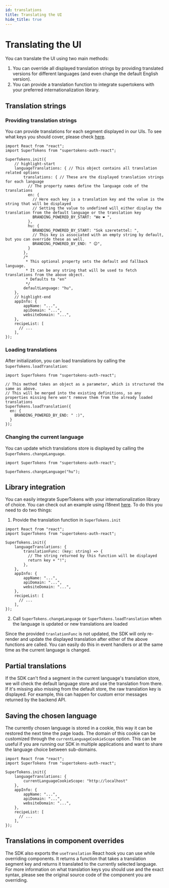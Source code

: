 ```yaml
---
id: translations
title: Translating the UI
hide_title: true
---
```


<!-- COPY DOCS -->
<!-- ./passwordless/common-customizations/translations.mdx -->


# Translating the UI

You can translate the UI using two main methods:
1. You can override all displayed translation strings by providing translated versions for different languages (and even change the default English version).
2. You can provide a translation function to integrate supertokens with your preferred internationalization library.

## Translation strings

### Providing translation strings

You can provide translations for each segment displayed in our UIs. To see what keys you should cover, please check [here](https://github.com/supertokens/supertokens-auth-react/blob/master/lib/ts/recipe/^{codeImportRecipeName}/components/themes/translations.ts).

<FrontendSDKTabs>
<TabItem value="reactjs">

```tsx
import React from "react";
import SuperTokens from "supertokens-auth-react";

SuperTokens.init({
    // highlight-start
    languageTranslations: { // This object contains all translation related options
        translations: { // These are the displayed translation strings for each language
          // The property names define the language code of the translations
          en: {
            // Here each key is a translation key and the value is the string that will be displayed
            // Setting the value to undefined will either display the translation from the default language or the translation key
            BRANDING_POWERED_BY_START: "We ❤️ ",
          },
          hu: {
            BRANDING_POWERED_BY_START: "Sok szeretettel: ",
            // This key is associated with an empty string by default, but you can override these as well.
            BRANDING_POWERED_BY_END: " 😊",
          }
        },
        /* 
         * This optional property sets the default and fallback language. 
         * It can be any string that will be used to fetch translations from the above object.
         * Defaults to "en"
         */
        defaultLanguage: "hu", 
    },
    // highlight-end
    appInfo: {
        appName: "...",
        apiDomain: "...",
        websiteDomain: "...",
    },
    recipeList: [
      // ...
    ],
});
```
</TabItem>
</FrontendSDKTabs>

### Loading translations

After initialization, you can load translations by calling the `SuperTokens.loadTranslation`:

<FrontendSDKTabs>
<TabItem value="reactjs">

```tsx
import SuperTokens from "supertokens-auth-react";

// This method takes an object as a parameter, which is structured the same as above.
// This will be merged into the existing definitions, so any properties missing here won't remove them from the already loaded translations
SuperTokens.loadTranslation({
  en: {
    BRANDING_POWERED_BY_END: " :)",
  }
});
```
</TabItem>
</FrontendSDKTabs>

### Changing the current language

You can update which translations store is displayed by calling the `SuperTokens.changeLanguage`.

<FrontendSDKTabs>
<TabItem value="reactjs">

```tsx
import SuperTokens from "supertokens-auth-react";

SuperTokens.changeLanguage("hu");
```
</TabItem>
</FrontendSDKTabs>

## Library integration

You can easily integrate SuperTokens with your internationalization library of choice. You can check out an example using i18next [here](https://github.com/supertokens/supertokens-auth-react/blob/master/examples/with-i18next/src/App.js). To do this you need to do two things:

1. Provide the translation function in `SuperTokens.init`

<FrontendSDKTabs>
<TabItem value="reactjs">

```tsx
import React from "react";
import SuperTokens from "supertokens-auth-react";

SuperTokens.init({
    languageTranslations: {
        translationFunc: (key: string) => {
          // The string returned by this function will be displayed
          return key + "!";
        },
    },
    appInfo: {
        appName: "...",
        apiDomain: "...",
        websiteDomain: "...",
    },
    recipeList: [
      // ...
    ],
});
```
</TabItem>
</FrontendSDKTabs>

2. Call `SuperTokens.changeLanguage` or `SuperTokens.loadTranslation` when the language is updated or new translations are loaded

Since the provided `tranlationFunc` is not updated, the SDK will only re-render and update the displayed translation after either of the above functions are called. You can easily do this in event handlers or at the same time as the current language is changed.

## Partial translations

If the SDK can't find a segment in the current language's translation store, we will check the default language store and use the translation from there. If it's missing also missing from the default store, the raw translation key is displayed. For example, this can happen for custom error messages returned by the backend API.

## Saving the chosen language

The currently chosen language is stored in a cookie, this way it can be restored the next time the page loads. The domain of this cookie can be customized through the `currentLanguageCookieScope` option. This can be useful if you are running our SDK in multiple applications and want to share the language choice between sub-domains.

<FrontendSDKTabs>
<TabItem value="reactjs">

```tsx
import React from "react";
import SuperTokens from "supertokens-auth-react";

SuperTokens.init({
    languageTranslations: {
        currentLanguageCookieScope: "http://localhost"
    },
    appInfo: {
        appName: "...",
        apiDomain: "...",
        websiteDomain: "...",
    },
    recipeList: [
      // ...
    ],
});
```
</TabItem>
</FrontendSDKTabs>

## Translations in component overrides

The SDK also exports the `useTranslation` React hook you can use while overriding components. It returns a function that takes a translation segment key and returns it translated to the currently selected language. For more information on what translation keys you should use and the exact syntax, please see the original source code of the component you are overriding.
